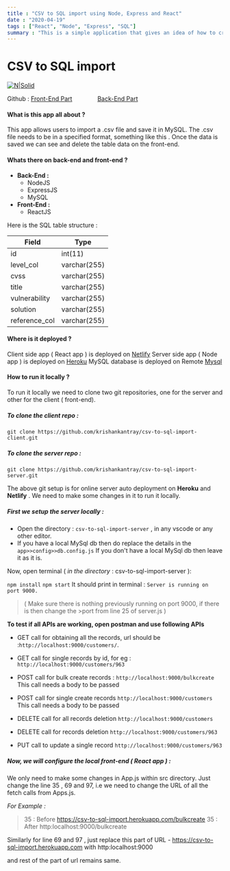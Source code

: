 ```yaml
---
title : "CSV to SQL import using Node, Express and React"
date : "2020-04-19"
tags : ["React", "Node", "Express", "SQL"]
summary : "This is a simple application that gives an idea of how to creak a bulk import of csv files to SQL database."
---
```



# CSV to SQL import
[![N|Solid](https://raw.githubusercontent.com/krishankantray/temp/master/visit_button.JPG)](https://suspicious-carson-2627ba.netlify.app/)

Github : [Front-End Part](https://github.com/krishankantray/csv-to-sql-import-client)
&nbsp;&nbsp;&nbsp;&nbsp;&nbsp;&nbsp;&nbsp;&nbsp;&nbsp;&nbsp;&nbsp;&nbsp;&nbsp;&nbsp;[Back-End Part](https://github.com/krishankantray/csv-to-sql-import-server)

#### **What is this app all about ?**
This app allows users to import a .csv file and save it in MySQL. The .csv file needs to be in a specified format, something like  this .
Once the data is saved we can see and delete the table data on the front-end.

#### **Whats there on back-end and front-end ?**

  - **Back-End :**
    - NodeJS
    - ExpressJS
    - MySQL
  - **Front-End :**
    - ReactJS


Here is the SQL table structure :


| Field         | Type         |
|---------------|--------------|
| id            | int(11)      |
| level_col     | varchar(255) |
| cvss          | varchar(255) |
| title         | varchar(255) |
| vulnerability | varchar(255) |
| solution      | varchar(255) |
| reference_col | varchar(255) |


#### **Where is it deployed ?**
Client side app ( React app ) is deployed on [Netlify](https://www.netlify.com/)
Server side app ( Node app ) is deployed on [Heroku](https://www.heroku.com/)
MySQL database is deployed on Remote [Mysql](https://remotemysql.com/)

#### How to run it locally ?
To run it locally we need to clone two git repositories, one for the server and other for the client ( front-end).

##### To clone the client repo :
```git clone https://github.com/krishankantray/csv-to-sql-import-client.git  ```

##### To clone the server repo :
```git clone https://github.com/krishankantray/csv-to-sql-import-server.git```

The above git setup is for online server auto deployment on **Heroku** and **Netlify** .
We need to make some changes in it to run it locally.

##### First we setup the server locally  :
- Open the directory : ```csv-to-sql-import-server``` ,  in any vscode or any other editor.
- If you have a local MySql db then do replace the details in the ```app>>config>>db.config.js```
If you don't have a local MySql db then leave it as it is.
  
Now, open terminal ( *in the directory* : csv-to-sql-import-server ):

```npm install```
```npm start```
It should print in terminal : ```Server is running on port 9000.```
>( Make sure there is nothing previously running on port 9000, if there is then change the >port from line 25 of server.js )


**To test if all APIs are working, open postman and use following APIs** 
- GET call for obtaining all the records, url should be :```http://localhost:9000/customers/```.

- GET call for single records by id, for eg :  ```http://localhost:9000/customers/963```

- POST call for bulk create records  : ```http://localhost:9000/bulkcreate``` This call needs a body to be passed

- POST call for single create records  ```http://localhost:9000/customers``` This call needs a body to be passed

- DELETE call for all records deletion ```http://localhost:9000/customers ```

- DELETE call for records deletion ```http://localhost:9000/customers/963 ```

- PUT call to update a single record ```http://localhost:9000/customers/963 ```
##### Now, we will configure the local front-end ( React app ) : 
We only need to make some changes in App.js within src directory. 
Just change the line 35 , 69 and 97, i.e we need to change the URL of all the fetch calls from Apps.js.

*For Example :* 

>35 : Before  https://csv-to-sql-import.herokuapp.com/bulkcreate
>35 : After     http:localhost:9000/bulkcreate

Similarly for line 69 and  97 , just replace this part of URL - 
https://csv-to-sql-import.herokuapp.com
with 
http:localhost:9000

and rest of the part of url remains same. 